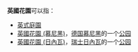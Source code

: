'''英國花園'''可以指：
* [[英式庭園|英式庭園]]
* [[英國花園_(慕尼黑)|英國花園 (慕尼黑)]]，[[德国|德国]][[慕尼黑|慕尼黑]]的一个[[公园|公园]]
* [[英國花園_(日內瓦)|英國花園 (日內瓦)]]，[[瑞士|瑞士]][[日內瓦|日內瓦]]的一个[[公园|公园]]
{{disambig|Cat=四字建築物消歧義}}